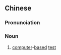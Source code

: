 {{also|机考}}
==Chinese==
{{zh-forms|s=机考}}

===Pronunciation===
{{zh-pron
|m=jīkǎo
|cat=n
}}

===Noun===
{{zh-noun}}

# [[computer]]-[[based]] [[test]]